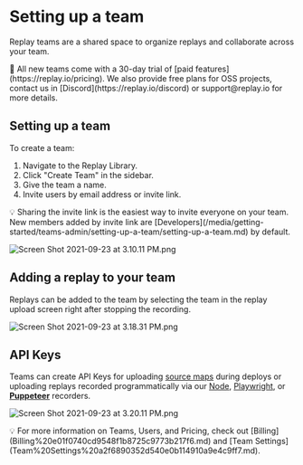 
# Setting up a team

Replay teams are a shared space to organize replays and collaborate across your team.

<Callout type="info" emoji="👉">
🙌 All new teams come with a 30-day trial of [paid features](https://replay.io/pricing). We also provide free plans for OSS projects, contact us in [Discord](https://replay.io/discord) or support@replay.io for more details.

</Callout>

## Setting up a team

To create a team:

1. Navigate to the Replay Library.
2. Click "Create Team" in the sidebar.
3. Give the team a name.
4. Invite users by email address or invite link.

<Callout type="info" emoji="👉">
💡 Sharing the invite link is the easiest way to invite everyone on your team. New members added by invite link are [Developers](/media/getting-started/teams-admin/setting-up-a-team/setting-up-a-team.md) by default.

</Callout>

![Screen Shot 2021-09-23 at 3.10.11 PM.png](/media/getting-started/teams-admin/setting-up-a-team/setting-up-a-team/Screen_Shot_2021-09-23_at_3.10.11_PM.png)

## Adding a replay to your team

Replays can be added to the team by selecting the team in the replay upload screen right after stopping the recording.

![Screen Shot 2021-09-23 at 3.18.31 PM.png](/media/getting-started/teams-admin/setting-up-a-team/setting-up-a-team/Screen_Shot_2021-09-23_at_3.18.31_PM.png)

## API Keys

Teams can create API Keys for uploading [source maps](Uploading%20Source%20Maps%201923e679c1e4411db1bda29536eb1e31.md) during deploys or uploading replays recorded programmatically via our [Node](https://www.notion.so/Replay-Node-Experimental-0820cd9dacfe4c7ea78b25c8fae17ac4?pvs=21), [Playwright](https://www.notion.so/Playwright-37b8dc0545f147839f04c26fe39a1d02?pvs=21), or **[Puppeteer](https://www.notion.so/Puppeteer-8aaa72e4747e4080b1ab32e85c7e038e?pvs=21)** recorders.

![Screen Shot 2021-09-23 at 3.20.11 PM.png](/media/getting-started/teams-admin/setting-up-a-team/setting-up-a-team/Screen_Shot_2021-09-23_at_3.20.11_PM.png)

<Callout type="info" emoji="👉">
💡 For more information on Teams, Users, and Pricing, check out [Billing](Billing%20e01f0740cd9548f1b8725c9773b217f6.md) and [Team Settings](Team%20Settings%20a2f6890352d540e0b114910a9e4c9ff7.md).

</Callout>
